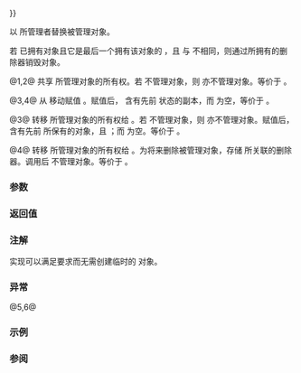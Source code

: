 {{cpp/memory/shared_ptr/title|operator{{=}}}}
{{cpp/memory/shared_ptr/navbar}}
{{dcl begin}}
{{dcl|num=1|1= 
shared_ptr&amp; operator=( const shared_ptr&amp; r ) noexcept;
}}
{{dcl|num=2|1= 
template&lt; class Y &gt; 
shared_ptr&amp; operator=( const shared_ptr&lt;Y&gt;&amp; r ) noexcept;
}}
{{dcl|num=3|1= 
shared_ptr&amp; operator=( shared_ptr&amp;&amp; r ) noexcept;
}}
{{dcl|num=4|1= 
template&lt; class Y &gt; 
shared_ptr&amp; operator=( shared_ptr&lt;Y&gt;&amp;&amp; r ) noexcept;
}}
{{dcl|num=5|deprecated=c++11|until=c++17|1= 
template&lt; class Y &gt; 
shared_ptr&amp; operator=( std::auto_ptr&lt;Y&gt;&amp;&amp; r );
}}
{{dcl|num=6|1= 
template&lt; class Y, class Deleter &gt; 
shared_ptr&amp; operator=( std::unique_ptr&lt;Y, Deleter&gt;&amp;&amp; r );
}}
{{dcl end}}

以 {{c|r}} 所管理者替换被管理对象。

若 {{c|*this}} 已拥有对象且它是最后一个拥有该对象的 {{tt|shared_ptr}}，且 {{c|r}} 与 {{c|*this}} 不相同，则通过所拥有的删除器销毁对象。

@1,2@ 共享 {{c|r}} 所管理对象的所有权。若 {{c|r}} 不管理对象，则 {{c|*this}} 亦不管理对象。等价于 {{c|shared_ptr&lt;T&gt;(r).swap(*this)}}。

@3,4@ 从 {{c|r}} 移动赋值 {{tt|shared_ptr}}。赋值后，{{c|*this}} 含有先前 {{c|r}} 状态的副本，而 {{c|r}} 为空，等价于 {{c|shared_ptr&lt;T&gt;(std::move(r)).swap(*this)}}。

@3@ 转移 {{c|r}} 所管理对象的所有权给 {{c|*this}}。若 {{c|r}} 不管理对象，则 {{c|*this}} 亦不管理对象。赋值后，{{c|*this}} 含有先前 {{c|r}} 所保有的对象，且 {{c|1=use_count() == 1}}；而 {{c|r}} 为空。等价于 {{c|shared_ptr&lt;T&gt;(r).swap(*this)}}。

@4@ 转移 {{c|r}} 所管理对象的所有权给 {{c|*this}}。为将来删除被管理对象，存储 {{c|r}} 所关联的删除器。调用后 {{c|r}} 不管理对象。等价于 {{c|shared_ptr&lt;T&gt;(std::move(r)).swap(*this)}}。

===参数===
{{par begin}}
{{par|r|要获得所有权或共享所有权的另一智能指针}}
{{par end}} 

===返回值===
{{c|*this}}

===注解===
实现可以满足要求而无需创建临时的 {{tt|shared_ptr}} 对象。

===异常===
@5,6@ {{cpp/impldef exception item}}

===示例===
{{example
|code=
|output=
}}

===参阅===
{{dsc begin}}
{{dsc inc|cpp/memory/shared_ptr/dsc reset}}
{{dsc end}}

{{langlinks|de|en|es|fr|it|ja|pt|ru}}